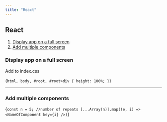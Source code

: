 ---
title: "React"
---


## React

1. [Display app on a full screen](#display-app-on-a-full-screen)
2. [Add multiple components](#add-multiple-components)

### Display app on a full screen

Add to index.css

<CodeBlock>{`html, body, #root, #root>div {
  height: 100%;
}`}</CodeBlock>

-----------------------------------------------------

### Add multiple components

<CodeBlock>{`
  const n = 5; //number of repeats
[...Array(n)].map((e, i) => <NameOfComponent key={i} />)
`}</CodeBlock>
